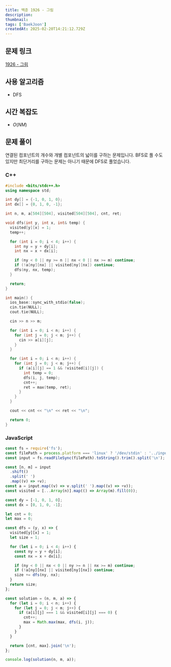 ```yaml
---
title: 백준 1926 - 그림
description:
thumbnail:
tags: ['BaekJoon']
createdAt: 2025-02-20T14:21:12.729Z
---
```


## 문제 링크

[1926 - 그림](https://www.acmicpc.net/problem/1926)

## 사용 알고리즘

- DFS

## 시간 복잡도

- $O(NM)$

## 문제 풀이

연결된 컴포넌트의 개수와 개별 컴포넌트의 넓이를 구하는 문제입니다. BFS로 풀 수도 있지만 최단거리를 구하는 문제는 아니기 때문에 DFS로 풀었습니다.

### C++

```c++ title="C++"
#include <bits/stdc++.h>
using namespace std;

int dy[] = {-1, 0, 1, 0};
int dx[] = {0, 1, 0, -1};

int n, m, a[504][504], visited[504][504], cnt, ret;

void dfs(int y, int x, int& temp) {
  visited[y][x] = 1;
  temp++;

  for (int i = 0; i < 4; i++) {
    int ny = y + dy[i];
    int nx = x + dx[i];

    if (ny < 0 || ny >= n || nx < 0 || nx >= m) continue;
    if (!a[ny][nx] || visited[ny][nx]) continue;
    dfs(ny, nx, temp);
  }

  return;
}

int main() {
  ios_base::sync_with_stdio(false);
  cin.tie(NULL);
  cout.tie(NULL);

  cin >> n >> m;

  for (int i = 0; i < n; i++) {
    for (int j = 0; j < m; j++) {
      cin >> a[i][j];
    }
  }

  for (int i = 0; i < n; i++) {
    for (int j = 0; j < m; j++) {
      if (a[i][j] == 1 && !visited[i][j]) {
        int temp = 0;
        dfs(i, j, temp);
        cnt++;
        ret = max(temp, ret);
      }
    }
  }

  cout << cnt << "\n" << ret << "\n";

  return 0;
}
```

### JavaScript

```js title="JavaScript"
const fs = require('fs');
const filePath = process.platform === 'linux' ? '/dev/stdin' : '../input.txt';
const input = fs.readFileSync(filePath).toString().trim().split('\n');

const [n, m] = input
  .shift()
  .split(' ')
  .map((v) => +v);
const a = input.map((v) => v.split(' ').map((v) => +v));
const visited = [...Array(n)].map(() => Array(m).fill(0));

const dy = [-1, 0, 1, 0];
const dx = [0, 1, 0, -1];

let cnt = 0;
let max = 0;

const dfs = (y, x) => {
  visited[y][x] = 1;
  let size = 1;

  for (let i = 0; i < 4; i++) {
    const ny = y + dy[i];
    const nx = x + dx[i];

    if (ny < 0 || nx < 0 || ny >= n || nx >= m) continue;
    if (!a[ny][nx] || visited[ny][nx]) continue;
    size += dfs(ny, nx);
  }
  return size;
};

const solution = (n, m, a) => {
  for (let i = 0; i < n; i++) {
    for (let j = 0; j < m; j++) {
      if (a[i][j] === 1 && visited[i][j] === 0) {
        cnt++;
        max = Math.max(max, dfs(i, j));
      }
    }
  }

  return [cnt, max].join('\n');
};

console.log(solution(n, m, a));
```
